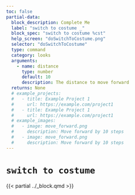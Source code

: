 ```yaml
---
toc: false
partial-data:
  block_description: Complete Me
  label: "switch to costume _"
  block_spec: "switch to costume %cst"
  help_screen: "doSwitchToCostume.png"
  selector: "doSwitchToCostume"
  type: command
  category: looks
  arguments:
    - name: distance
      type: number
      default: 10
      description: The distance to move forward
  returns: None
  # example_projects:
  #   - title: Example Project 1
  #     url: https://example.com/project1
  #   - title: Example Project 1
  #     url: https://example.com/project1
  # example_images:
  #   - image: move_forward.png
  #     description: Move forward by 10 steps
  #   - image: move_forward.png
  #     description: Move forward by 10 steps
---
```


# `switch to costume` { .unnumbered }

{{< partial ../_block.qmd >}}
